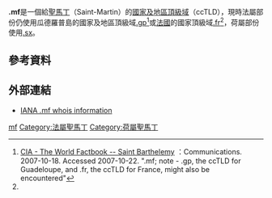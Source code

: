 {{Expand|time=2018-03-31T06:44:23+00:00}}
{{Infobox Top level domain
|name=.mf
|background=#F0FFF0
|introduced=2007
|type=[[國家及地區頂級域|國家及地區頂級域]]
|status=未分配
|registry=无
|sponsor=无
|intendeduse={{Flag|Saint Martin|local}}
|actualuse=未使用
|restrictions=未提供註冊
|structure=
|document=
|disputepolicy=
|website=
}}
'''.mf'''是一個給[[聖馬丁|聖馬丁]]（Saint-Martin）的[[國家及地區頂級域|國家及地區頂級域]]（ccTLD），現時法屬部份仍使用瓜德羅普島的國家及地區頂級域[[.gp|.gp]]<ref name="cia">[https://www.cia.gov/library/publications/the-world-factbook/geos/tb.html#Comm CIA - The World Factbook -- Saint Barthelemy] {{Wayback|url=https://www.cia.gov/library/publications/the-world-factbook/geos/tb.html#Comm |date=20160128093004 }}：Communications. 2007-10-18. Accessed 2007-10-22. ".mf; note - .gp, the ccTLD for Guadeloupe, and .fr, the ccTLD for France, might also be encountered"</ref>或[[法国|法國]]的國家頂級域[[.fr|.fr]]<ref name="cia"/>，荷屬部份使用[[.sx|.sx]]。

== 參考資料 ==
<references />

== 外部連結 ==
* [http://www.iana.org/root-whois/mf.htm IANA .mf whois information]{{Wayback|url=http://www.iana.org/root-whois/mf.htm |date=20071020021413 }}

{{CcTLD}}
{{DEFAULTSORT:MF}}
[[Category:國家及地區頂級域|mf]]
[[Category:法屬聖馬丁|Category:法屬聖馬丁]]
[[Category:荷屬聖馬丁|Category:荷屬聖馬丁]]